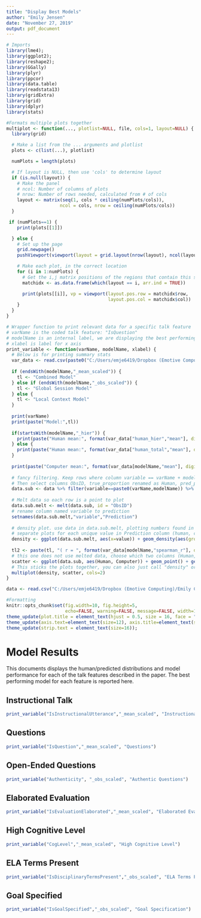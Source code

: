 ---
title: "Display Best Models"
author: "Emily Jensen"
date: "November 27, 2019"
output: pdf_document
---

```{r setup, echo=FALSE,warning=FALSE,message=FALSE}
# Imports
library(lme4);
library(ggplot2);
library(reshape2);
library(GGally)
library(plyr)
library(ppcor)
library(data.table)
library(readstata13)
library(gridExtra)
library(grid)
library(dplyr)
library(stats)

#Formats multiple plots together
multiplot <- function(..., plotlist=NULL, file, cols=1, layout=NULL) {
  library(grid)

  # Make a list from the ... arguments and plotlist
  plots <- c(list(...), plotlist)

  numPlots = length(plots)

  # If layout is NULL, then use 'cols' to determine layout
  if (is.null(layout)) {
    # Make the panel
    # ncol: Number of columns of plots
    # nrow: Number of rows needed, calculated from # of cols
    layout <- matrix(seq(1, cols * ceiling(numPlots/cols)),
                    ncol = cols, nrow = ceiling(numPlots/cols))
  }

 if (numPlots==1) {
    print(plots[[1]])

  } else {
    # Set up the page
    grid.newpage()
    pushViewport(viewport(layout = grid.layout(nrow(layout), ncol(layout))))

    # Make each plot, in the correct location
    for (i in 1:numPlots) {
      # Get the i,j matrix positions of the regions that contain this subplot
      matchidx <- as.data.frame(which(layout == i, arr.ind = TRUE))

      print(plots[[i]], vp = viewport(layout.pos.row = matchidx$row,
                                      layout.pos.col = matchidx$col))
    }
  }
}

# Wrapper function to print relevant data for a specific talk feature
# varName is the coded talk feature: "IsQuestion"
# modelName is an internal label, we are displaying the best performing ex: "_obs_scaled"
# xlabel is label for x axis
print_variable <- function(varName, modelName, xlabel) {
  # Below is for printing summary stats
  var_data <- read.csv(paste0("C:/Users/emje6419/Dropbox (Emotive Computing)/Emily CETD/3ModelResults/",varName,"_summary.csv"), row.names = 1)
  
  if (endsWith(modelName,"_mean_scaled")) {
    tl <- "Combined Model"
  } else if (endsWith(modelName,"_obs_scaled")) {
    tl <- "Global Session Model"
  } else {
    tl <- "Local Context Model"
  }
  
  print(varName)
  print(paste("Model:",tl))
  
  if(startsWith(modelName,"_hier")) {
    print(paste("Human mean:", format(var_data["human_hier","mean"], digits=3)))
  } else {
    print(paste("Human mean:", format(var_data["human_total","mean"], digits=3)))
  }
  
  print(paste("Computer mean:", format(var_data[modelName,"mean"], digits=3)))
  
  # fancy filtering. Keep rows where column variable == varName + modelName (ex: IsQuestion_obs_scaled)
  # Then select columns ObsID, true_proportion renamed as Human, pred_proportion renamed as Computer
  data.sub <- data %>% filter(variable==paste0(varName,modelName)) %>% select(ObsID, Human=true_proportion, Computer=pred_proportion)
  
  # Melt data so each row is a point to plot
  data.sub.melt <- melt(data.sub, id = "ObsID")
  # rename column named variable to prediction
  setnames(data.sub.melt,"variable","Prediction")
  
  # density plot. use data in data.sub.melt, plotting numbers found in "value" column. 
  # separate plots for each unique value in Prediction column (human, computer)
  density <- ggplot(data.sub.melt, aes(x=value)) + geom_density(aes(group=Prediction, colour=Prediction, fill=Prediction), alpha=0.5) + scale_fill_manual(values = c("#000000", "#56B4E9")) + theme(legend.position = c(0.9, 0.8), legend.background = element_rect(fill="transparent")) + ggtitle(tl) +xlab(paste("Proportion",xlabel)) + ylab("Density");
  
  tl2 <- paste(tl, "( r = ", format(var_data[modelName,"spearman_r"], digits = 3), ")");
  # this one does not use melted data, choose which two columns (Human, Computer) to graph against each other. Produces a scatter plot
  scatter <- ggplot(data.sub, aes(Human, Computer)) + geom_point() + geom_smooth(method=lm, se = TRUE) + ggtitle(tl2) + xlab ("Human-Coded") + ylab("Computer-Estimated");
  # This sticks the plots together, you can also just call "density" or "scatter" independently
  multiplot(density, scatter, cols=2)
}

data <- read.csv("C:/Users/emje6419/Dropbox (Emotive Computing)/Emily CETD/obs_level_results-1.csv")
```

```{r global_options, include=FALSE}
#Formatting
knitr::opts_chunk$set(fig.width=10, fig.height=5,
                      echo=FALSE, warning=FALSE, message=FALSE, width=1024)
theme_update(plot.title = element_text(hjust = 0.5, size = 16, face = "bold"));
theme_update(axis.text=element_text(size=12), axis.title=element_text(size=16));
theme_update(strip.text = element_text(size=16));

```

# Model Results

This documents displays the human/predicted distributions and model performance for each of the talk features described in the paper. The best performing model for each feature is reported here.

## Instructional Talk

```{r instr_utt, echo=FALSE}

print_variable("IsInstructionalUtterance","_mean_scaled", "Instructional Talk")

```

\newpage

## Questions

```{r question, echo=FALSE}

print_variable("IsQuestion","_mean_scaled", "Questions")

```

## Open-Ended Questions

```{r authenticity, echo=FALSE}

print_variable("Authenticity", "_obs_scaled", "Authentic Questions")

```


## Elaborated Evaluation

```{r elab_eval, echo=FALSE}

print_variable("IsEvaluationElaborated","_mean_scaled", "Elaborated Evaluation")

```


## High Cognitive Level

```{r cog_level, echo=FALSE}

print_variable("CogLevel","_mean_scaled", "High Cognitive Level")

```

## ELA Terms Present

```{r ela_terms, echo=FALSE}

print_variable("IsDisciplinaryTermsPresent","_obs_scaled", "ELA Terms Present")

```

## Goal Specified

```{r goals, echo=FALSE}

print_variable("IsGoalSpecified","_obs_scaled", "Goal Specification")

```
